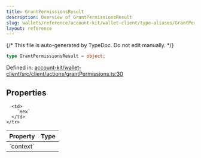 ```yaml
---
title: GrantPermissionsResult
description: Overview of GrantPermissionsResult
slug: wallets/reference/account-kit/wallet-client/type-aliases/GrantPermissionsResult
layout: reference
---
```


{/* This file is auto-generated by TypeDoc. Do not edit manually. */}

```ts
type GrantPermissionsResult = object;
```

Defined in: [account-kit/wallet-client/src/client/actions/grantPermissions.ts:30](https://github.com/alchemyplatform/aa-sdk/blob/dc58c113ff1eeb06d4b3f76c505cbbaad47db8fc/account-kit/wallet-client/src/client/actions/grantPermissions.ts#L30)

## Properties

<table>
  <thead>
    <tr>
      <th align="left">Property</th>
      <th align="left">Type</th>
    </tr>
  </thead>

  <tbody>
    <tr>
      <td>
        <a id="context" /> `context`
      </td>

      <td>
        `Hex`
      </td>
    </tr>

  </tbody>
</table>
